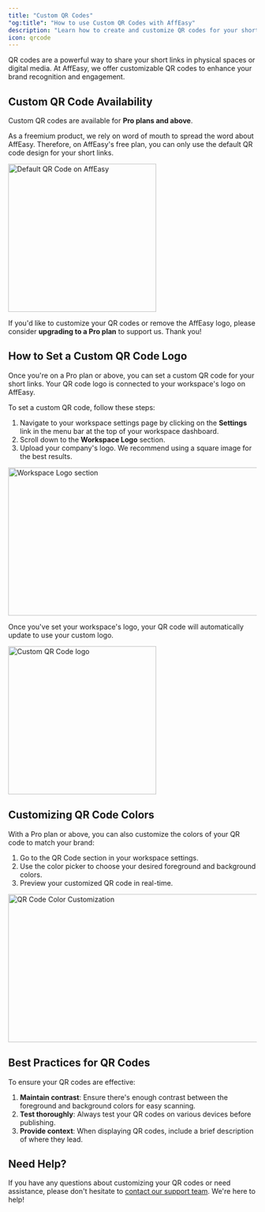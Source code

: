 ```yaml
---
title: "Custom QR Codes"
"og:title": "How to use Custom QR Codes with AffEasy"
description: "Learn how to create and customize QR codes for your short links in AffEasy - available on Pro plans and above."
icon: qrcode
---
```


QR codes are a powerful way to share your short links in physical spaces or digital media. At AffEasy, we offer customizable QR codes to enhance your brand recognition and engagement.

## Custom QR Code Availability

<Note>Custom QR codes are available for **Pro plans and above**.</Note>

As a freemium product, we rely on word of mouth to spread the word about AffEasy. Therefore, on AffEasy's free plan, you can only use the default QR code design for your short links.

<Frame>
  <img
    className="rounded-lg border border-gray-100"
    src="/images/qr-codes/default-qr-code.png"
    alt="Default QR Code on AffEasy"
    width="300"
    height="300"
  />
</Frame>

If you'd like to customize your QR codes or remove the AffEasy logo, please consider **upgrading to a Pro plan** to support us. Thank you!

## How to Set a Custom QR Code Logo

Once you're on a Pro plan or above, you can set a custom QR code for your short links. Your QR code logo is connected to your workspace's logo on AffEasy.

To set a custom QR code, follow these steps:

1. Navigate to your workspace settings page by clicking on the **Settings** link in the menu bar at the top of your workspace dashboard.
2. Scroll down to the **Workspace Logo** section.
3. Upload your company's logo. We recommend using a square image for the best results.

<Frame>
  <img
    className="rounded-lg border border-gray-100"
    src="/images/qr-codes/workspace-logo-section.png"
    alt="Workspace Logo section"
    width="600"
    height="300"
  />
</Frame>

Once you've set your workspace's logo, your QR code will automatically update to use your custom logo.

<Frame>
  <img
    className="rounded-lg border border-gray-100"
    src="/images/qr-codes/custom-qr-code.png"
    alt="Custom QR Code logo"
    width="300"
    height="300"
  />
</Frame>

## Customizing QR Code Colors

With a Pro plan or above, you can also customize the colors of your QR code to match your brand:

1. Go to the QR Code section in your workspace settings.
2. Use the color picker to choose your desired foreground and background colors.
3. Preview your customized QR code in real-time.

<Frame>
  <img
    className="rounded-lg border border-gray-100"
    src="/images/qr-codes/qr-code-customization.png"
    alt="QR Code Color Customization"
    width="600"
    height="300"
  />
</Frame>

## Best Practices for QR Codes

To ensure your QR codes are effective:

1. **Maintain contrast**: Ensure there's enough contrast between the foreground and background colors for easy scanning.
2. **Test thoroughly**: Always test your QR codes on various devices before publishing.
3. **Provide context**: When displaying QR codes, include a brief description of where they lead.

## Need Help?

If you have any questions about customizing your QR codes or need assistance, please don't hesitate to [contact our support team](mailto:support@affeasy.link). We're here to help!
